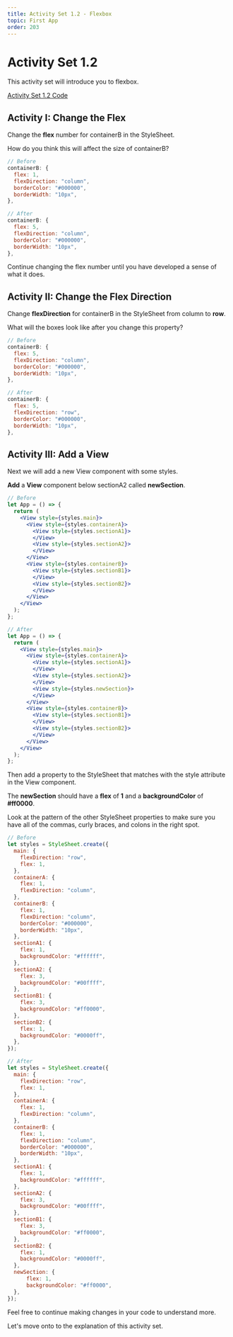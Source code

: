 ```yaml
---
title: Activity Set 1.2 - Flexbox
topic: First App
order: 203
---
```


# Activity Set 1.2

This activity set will introduce you to flexbox.

<a href="https://snack.expo.io/@jeremyjgyoung/activity-set-1.2" target="_blank" class="mdxLink">Activity Set 1.2 Code</a>

## Activity I: Change the Flex

Change the **flex** number for containerB in the StyleSheet.

How do you think this will affect the size of containerB?

```jsx
// Before
containerB: {
  flex: 1,
  flexDirection: "column",
  borderColor: "#000000",
  borderWidth: "10px",
},
```

```jsx
// After
containerB: {
  flex: 5,
  flexDirection: "column",
  borderColor: "#000000",
  borderWidth: "10px",
},
```

Continue changing the flex number until you have developed a sense of what it does.

## Activity II: Change the Flex Direction

Change **flexDirection** for containerB in the StyleSheet from column to **row**.

What will the boxes look like after you change this property?

```jsx
// Before
containerB: {
  flex: 5,
  flexDirection: "column",
  borderColor: "#000000",
  borderWidth: "10px",
},
```

```jsx
// After
containerB: {
  flex: 5,
  flexDirection: "row",
  borderColor: "#000000",
  borderWidth: "10px",
},
```

## Activity III: Add a View

Next we will add a new View component with some styles.

**Add** a **View** component below sectionA2 called **newSection**.

```jsx
// Before
let App = () => {
  return (
    <View style={styles.main}>
      <View style={styles.containerA}>
        <View style={styles.sectionA1}>
        </View>
        <View style={styles.sectionA2}>
        </View>
      </View>
      <View style={styles.containerB}>
        <View style={styles.sectionB1}>
        </View>
        <View style={styles.sectionB2}>
        </View>
      </View>
    </View>
  );
};
```

```jsx
// After
let App = () => {
  return (
    <View style={styles.main}>
      <View style={styles.containerA}>
        <View style={styles.sectionA1}>
        </View>
        <View style={styles.sectionA2}>
        </View>
        <View style={styles.newSection}>
        </View>
      </View>
      <View style={styles.containerB}>
        <View style={styles.sectionB1}>
        </View>
        <View style={styles.sectionB2}>
        </View>
      </View>
    </View>
  );
};
```
Then add a property to the StyleSheet that matches with the style attribute in the View component.

The **newSection** should have a **flex** of **1** and a **backgroundColor** of **#ff0000**.

Look at the pattern of the other StyleSheet properties to make sure you have all of the commas, curly braces, and colons in the right spot.

```jsx
// Before
let styles = StyleSheet.create({
  main: {
    flexDirection: "row",
    flex: 1,
  },
  containerA: {
    flex: 1,
    flexDirection: "column",
  },
  containerB: {
    flex: 1,
    flexDirection: "column",
    borderColor: "#000000",
    borderWidth: "10px",
  },
  sectionA1: {
    flex: 1,
    backgroundColor: "#ffffff",
  },
  sectionA2: {
    flex: 3,
    backgroundColor: "#00ffff",
  },
  sectionB1: {
    flex: 3,
    backgroundColor: "#ff0000",
  },
  sectionB2: {
    flex: 1,
    backgroundColor: "#0000ff",
  },
});
```

```jsx
// After
let styles = StyleSheet.create({
  main: {
    flexDirection: "row",
    flex: 1,
  },
  containerA: {
    flex: 1,
    flexDirection: "column",
  },
  containerB: {
    flex: 1,
    flexDirection: "column",
    borderColor: "#000000",
    borderWidth: "10px",
  },
  sectionA1: {
    flex: 1,
    backgroundColor: "#ffffff",
  },
  sectionA2: {
    flex: 3,
    backgroundColor: "#00ffff",
  },
  sectionB1: {
    flex: 3,
    backgroundColor: "#ff0000",
  },
  sectionB2: {
    flex: 1,
    backgroundColor: "#0000ff",
  },
  newSection: {
      flex: 1,
      backgroundColor: "#ff0000",
  },
});
```

Feel free to continue making changes in your code to understand more.

Let's move onto to the explanation of this activity set.
